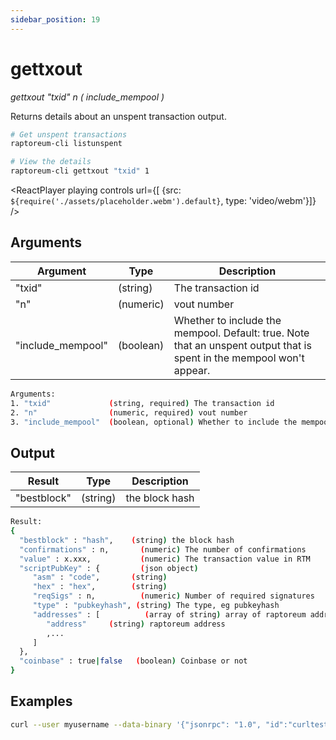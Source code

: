 ```yaml
---
sidebar_position: 19
---
```


# gettxout

*gettxout "txid" n ( include_mempool )*

Returns details about an unspent transaction output.

```bash
# Get unspent transactions
raptoreum-cli listunspent 

# View the details
raptoreum-cli gettxout "txid" 1
```

<ReactPlayer playing controls url={[
    {src: `${require('./assets/placeholder.webm').default}`, type: 'video/webm'}]} />


## Arguments

| Argument | Type | Description |
|--|--|--|
| "txid" | (string) | The transaction id |
| "n" | (numeric) | vout number |
| "include_mempool" | (boolean) | Whether to include the mempool. Default: true.     Note that an unspent output that is spent in the mempool won't appear. |

```bash
Arguments:
1. "txid"             (string, required) The transaction id
2. "n"                (numeric, required) vout number
3. "include_mempool"  (boolean, optional) Whether to include the mempool. Default: true.     Note that an unspent output that is spent in the mempool won't appear.
```

## Output

| Result | Type | Description |
|--|--|--|
| "bestblock" | (string) | the block hash |

```bash
Result:
{
  "bestblock" : "hash",    (string) the block hash
  "confirmations" : n,       (numeric) The number of confirmations
  "value" : x.xxx,           (numeric) The transaction value in RTM
  "scriptPubKey" : {         (json object)
     "asm" : "code",       (string) 
     "hex" : "hex",        (string) 
     "reqSigs" : n,          (numeric) Number of required signatures
     "type" : "pubkeyhash", (string) The type, eg pubkeyhash
     "addresses" : [          (array of string) array of raptoreum addresses
        "address"     (string) raptoreum address
        ,...
     ]
  },
  "coinbase" : true|false   (boolean) Coinbase or not
}
```


## Examples

```bash
curl --user myusername --data-binary '{"jsonrpc": "1.0", "id":"curltest", "method": "gettxout", "params": ["txid", 1] }' -H 'content-type: text/plain;' http://127.0.0.1:9998/
```
